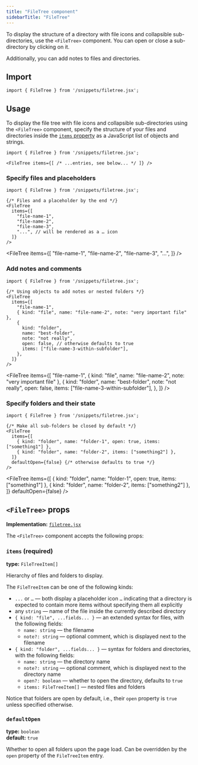 ```yaml
---
title: "FileTree component"
sidebarTitle: "FileTree"
---
```



To display the structure of a directory with file icons and collapsible sub-directories, use the `<FileTree>` component. You can open or close a sub-directory by clicking on it.

<Aside>Additionally, you can add notes to files and directories.</Aside>

## Import

```tsx
import { FileTree } from '/snippets/filetree.jsx';
```

## Usage

To display the file tree with file icons and collapsible sub-directories using the `<FileTree>` component, specify the structure of your files and directories inside the [`items` property](#items) as a JavaScript list of objects and strings.

```mdx
import { FileTree } from '/snippets/filetree.jsx';

<FileTree items={[ /* ...entries, see below... */ ]} />
```

### Specify files and placeholders

```mdx
import { FileTree } from '/snippets/filetree.jsx';

{/* Files and a placeholder by the end */}
<FileTree
  items={[
    "file-name-1",
    "file-name-2",
    "file-name-3",
    "...", // will be rendered as a … icon
  ]}
/>
```

<FileTree
  items={[
"file-name-1",
"file-name-2",
"file-name-3",
"...",
]}
/>

### Add notes and comments

```mdx
import { FileTree } from '/snippets/filetree.jsx';

{/* Using objects to add notes or nested folders */}
<FileTree
  items={[
    "file-name-1",
    { kind: "file", name: "file-name-2", note: "very important file" },
    {
      kind: "folder",
      name: "best-folder",
      note: "not really",
      open: false, // otherwise defaults to true
      items: ["file-name-3-within-subfolder"],
    },
  ]}
/>
```

<FileTree
  items={[
"file-name-1",
{ kind: "file", name: "file-name-2", note: "very important file" },
{
  kind: "folder",
  name: "best-folder",
  note: "not really",
  open: false,
  items: ["file-name-3-within-subfolder"],
},
]}
/>

### Specify folders and their state

```mdx
import { FileTree } from '/snippets/filetree.jsx';

{/* Make all sub-folders be closed by default */}
<FileTree
  items={[
    { kind: "folder", name: "folder-1", open: true, items: ["something1"] },
    { kind: "folder", name: "folder-2", items: ["something2"] },
  ]}
  defaultOpen={false} {/* otherwise defaults to true */}
/>
```

<FileTree
  items={[
{ kind: "folder", name: "folder-1", open: true, items: ["something1"] },
{ kind: "folder", name: "folder-2", items: ["something2"] },
]}
  defaultOpen={false}
/>

## `<FileTree>` props

**Implementation:** [`filetree.jsx`](https://github.com/ton-org/docs/blob/main/snippets/filetree.jsx)

The `<FileTree>` component accepts the following props:

### `items` (required)

**type:** `FileTreeItem[]`

Hierarchy of files and folders to display.

The `FileTreeItem` can be one of the following kinds:

- `...` or `…` — both display a placeholder icon `…` indicating that a directory is expected to contain more items without specifying them all explicitly
- any `string` — name of the file inside the currently described directory
- `{ kind: "file", ...fields... }` — an extended syntax for files, with the following fields:
  - `name: string` — the filename
  - `note?: string` — optional comment, which is displayed next to the filename
- `{ kind: "folder", ...fields... }` — syntax for folders and directories, with the following fields:
  - `name: string` — the directory name
  - `note?: string` — optional comment, which is displayed next to the directory name
  - `open?: boolean` — whether to open the directory, defaults to `true`
  - `items: FileTreeItem[]` — nested files and folders

Notice that folders are open by default, i.e., their `open` property is `true` unless specified otherwise.

### `defaultOpen`

**type:** `boolean` <br />
**default:** `true`

Whether to open all folders upon the page load. Can be overridden by the `open` property of the `FileTreeItem` entry.

